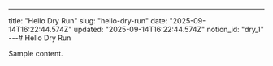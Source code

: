 ---
title: "Hello Dry Run"
slug: "hello-dry-run"
date: "2025-09-14T16:22:44.574Z"
updated: "2025-09-14T16:22:44.574Z"
notion_id: "dry_1"
---# Hello Dry Run

Sample content.
